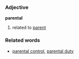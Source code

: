===Adjective===
'''parental'''

# related to [[parent]]

===Related words===
*[[parental control]], [[parental duty]]